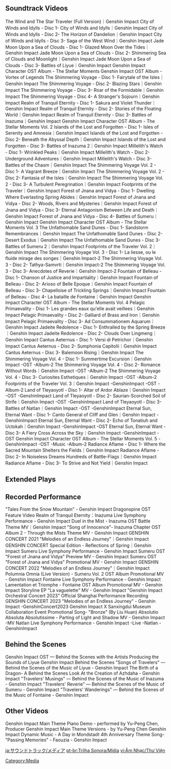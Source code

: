 {{SoundtrackTabs}}

==Soundtrack Videos==
<gallery>
The Wind and The Star Traveler (Full Version)｜Genshin Impact
City of Winds and Idylls - Disc 1- City of Winds and Idylls｜Genshin Impact
City of Winds and Idylls - Disc 2- The Horizon of Dandelion｜Genshin Impact
City of Winds and Idylls - Disc 3- Saga of the West Wind｜Genshin Impact
Jade Moon Upon a Sea of Clouds - Disc 1- Glazed Moon Over the Tides｜Genshin Impact
Jade Moon Upon a Sea of Clouds - Disc 2- Shimmering Sea of Clouds and Moonlight｜Genshin Impact
Jade Moon Upon a Sea of Clouds - Disc 3- Battles of Liyue｜Genshin Impact
Genshin Impact Character OST Album - The Stellar Moments
Genshin Impact OST Album - Vortex of Legends
The Shimmering Voyage - Disc 1- Fairytale of the Isles｜Genshin Impact
The Shimmering Voyage - Disc 2- Blazing Stars｜Genshin Impact
The Shimmering Voyage - Disc 3- Roar of the Formidable｜Genshin Impact
The Shimmering Voyage - Disc 4- A Stranger's Sojourn｜Genshin Impact
Realm of Tranquil Eternity - Disc 1- Sakura and Violet Thunder｜Genshin Impact
Realm of Tranquil Eternity - Disc 2- Stories of the Floating World｜Genshin Impact
Realm of Tranquil Eternity - Disc 3- Battles of Inazuma｜Genshin Impact
Genshin Impact Character OST Album - The Stellar Moments Vol. 2
Islands of the Lost and Forgotten - Disc 1- Isles of Serenity and Amnesia｜Genshin Impact
Islands of the Lost and Forgotten - Disc 2- Beneath the Abyssal Depth｜Genshin Impact
Islands of the Lost and Forgotten - Disc 3- Battles of Inazuma 2｜Genshin Impact
Millelith's Watch - Disc 1- Wrinkled Peaks｜Genshin Impact
Millelith's Watch - Disc 2- Underground Adventures｜Genshin Impact
Millelith's Watch - Disc 3- Battles of the Chasm｜Genshin Impact
The Shimmering Voyage Vol. 2 - Disc 1- A Vagrant Breeze｜Genshin Impact
The Shimmering Voyage Vol. 2 - Disc 2- Fantasia of the Isles｜Genshin Impact
The Shimmering Voyage Vol. 2 - Disc 3- A Turbulent Peregrination｜Genshin Impact
Footprints of the Traveler｜Genshin Impact
Forest of Jnana and Vidya - Disc 1- Dwelling Where Everlasting Spring Abides｜Genshin Impact
Forest of Jnana and Vidya - Disc 2- Woods, Rivers and Mysteries｜Genshin Impact
Forest of Jnana and Vidya - Disc 3- Eternal Antagonism Between Life and Death｜Genshin Impact
Forest of Jnana and Vidya - Disc 4- Battles of Sumeru｜Genshin Impact
Genshin Impact Character OST Album - The Stellar Moments Vol. 3
The Unfathomable Sand Dunes - Disc 1- Sandstorm Remembrances｜Genshin Impact
The Unfathomable Sand Dunes - Disc 2- Desert Exodus｜Genshin Impact
The Unfathomable Sand Dunes - Disc 3- Battles of Sumeru 2｜Genshin Impact
Footprints of the Traveler Vol. 2｜Genshin Impact
The Shimmering Voyage Vol. 3 - Disc 1- La liesse, ou le fluide mirage des songes｜Genshin Impact-2
The Shimmering Voyage Vol. 3 - Disc 2- Tathya-Samvrti｜Genshin Impact-2
The Shimmering Voyage Vol. 3 - Disc 3- Anecdotes of Reverie｜Genshin Impact-2
Fountain of Belleau - Disc 1- Chanson of Justice and Impartiality｜Genshin Impact
Fountain of Belleau - Disc 2- Arioso of Belle Epoque｜Genshin Impact
Fountain of Belleau - Disc 3- Chapelloise of Trickling Springs｜Genshin Impact
Fountain of Belleau - Disc 4- La bataille de Fontaine｜Genshin Impact
Genshin Impact Character OST Album - The Stellar Moments Vol. 4
Pelagic Primaevality - Disc 1- Les grandes eaux qu'elle avait veillees｜Genshin Impact
Pelagic Primaevality - Disc 2- Galliard of Brass and Iron｜Genshin Impact
Pelagic Primaevality - Disc 3- Ad Consummationem Aquarum｜Genshin Impact
Jadeite Redolence - Disc 1- Enthralled by the Spring Breeze｜Genshin Impact
Jadeite Redolence - Disc 2- Clouds Over Lingmeng｜Genshin Impact
Cantus Aeternus - Disc 1- Versi di Petrichor｜Genshin Impact
Cantus Aeternus - Disc 2- Sumphonia Capitolii｜Genshin Impact
Cantus Aeternus - Disc 3- Balemoon Rising｜Genshin Impact
The Shimmering Voyage Vol. 4 - Disc 1- Summertime Excursion｜Genshin Impact -OST -Album-2
The Shimmering Voyage Vol. 4 - Disc 2- Romance Without Words｜Genshin Impact -OST -Album-2
The Shimmering Voyage Vol. 4 - Disc 3- Curiosites Esthetiques｜Genshin Impact -OST -Album-2
Footprints of the Traveler Vol. 3｜Genshin Impact -GenshinImpact -OST -Album-2
Land of Tleyaoyotl - Disc 1- Altar of Ardor Ablaze｜Genshin Impact -OST -GenshinImpact
Land of Tleyaoyotl - Disc 2- Saurian-Scorched Soil of Strife｜Genshin Impact -OST -GenshinImpact
Land of Tleyaoyotl - Disc 3- Battles of Natlan｜Genshin Impact -OST -GenshinImpact
Eternal Sun, Eternal Want - Disc 1- Canto General of Cliff and Glen｜Genshin Impact -GenshinImpact
Eternal Sun, Eternal Want - Disc 2- Echo of Tonatiuh and Uctokah｜Genshin Impact -GenshinImpact -OST
Eternal Sun, Eternal Want - Disc 3- A Fiery Cross Across the Sky｜Genshin Impact -GenshinImpact -OST
Genshin Impact Character OST Album - The Stellar Moments Vol. 5 -GenshinImpact -OST -Music -Album-2
Radiance Aflame - Disc 1- Where the Sacred Mountain Shelters the Fields｜Genshin Impact
Radiance Aflame - Disc 2- In Noiseless Dreams Hundreds of Battle-Flags｜Genshin Impact
Radiance Aflame - Disc 3- To Strive and Not Yield｜Genshin Impact
</gallery>

==Extended Plays==
{{Main|Extended Play}}
{{Files by Category Gallery|Extended Plays}}

==Recorded Performance==
<gallery>
"Tales From the Snow Mountain" - Genshin Impact Dragonspine OST Feature Video
Realm of Tranquil Eternity：Inazuma Live Symphony Performance - Genshin Impact
Duel in the Mist - Inazuma OST Battle Theme MV｜Genshin Impact
"Song of Innocence"- Inazuma Chapter OST Album 2 - Through the Mists Theme MV - Genshin Impact
GENSHIN CONCERT 2021 "Melodies of an Endless Journey"｜Genshin Impact
GENSHIN CONCERT Special Edition - Reflections of Spring｜Genshin Impact
Sumeru Live Symphony Performance - Genshin Impact
Sumeru OST "Forest of Jnana and Vidya" Preview MV - Genshin Impact
Sumeru OST "Forest of Jnana and Vidya" Promotional MV - Genshin Impact
GENSHIN CONCERT 2022 "Melodies of an Endless Journey"｜Genshin Impact
Polumnia Omnia (Live Version) - Sumeru Vol. 2 OST Album Promotional MV - Genshin Impact
Fontaine Live Symphony Performance - Genshin Impact
Lamentation et Triomphe - Fontaine OST Album Promotional MV - Genshin Impact
Storyline EP "La vaguelette" MV - Genshin Impact
"Genshin Impact Orchestral Concert 2023" Official Shanghai Performance Recording
GENSHIN CONCERT 2023 "Melodies of an Endless Journey" - Genshin Impact -GenshinConcert2023
Genshin Impact X Sanxingdui Museum Collaboration Event Promotional Song- "Bronze" (By Liu Huan)
Absolutio Absoluta Absolutissime - Parting of Light and Shadow MV - Genshin Impact -MV
Natlan Live Symphony Performance - Genshin Impact -Live -Natlan -GenshinImpact
</gallery>

==Behind the Scenes==
{{Main|Developer Insight}}
<gallery>
Genshin Impact OST &mdash; Behind the Scenes with the Artists
Producing the Sounds of Liyue Genshin Impact Behind the Scenes
"Songs of Travelers" &mdash; Behind the Scenes of the Music of Liyue - Genshin Impact
The Birth of a Dragon- A Behind the Scenes Look At the Creation of Azhdaha - Genshin Impact
"Travelers' Musings" &mdash; Behind the Scenes of the Music of Inazuma - Genshin Impact
"Travelers' Reverie" — Behind the Scenes of the Music of Sumeru - Genshin Impact
"Travelers' Wanderings" — Behind the Scenes of the Music of Fontaine - Genshin Impact
</gallery>

==Other Videos==
<gallery>
Genshin Impact Main Theme Piano Demo - performed by Yu-Peng Chen, Producer
Genshin Impact Main Theme Versions - by Yu-Peng Chen
Genshin Impact Dynamic Music - A Day in Mondstadt
4th Anniversary Theme Song- "Passing Memories" - Faouzia - Genshin Impact
</gallery>
[[Category:Media]]

[[ja:サウンドトラック/メディア]]
[[pt-br:Trilha Sonora/Mídia]]
[[vi:Âm Nhạc/Thư Viện]]